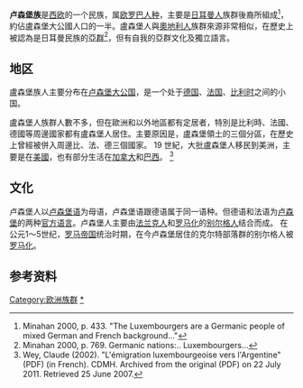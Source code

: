 {{Infobox Ethnic group
|group        = 卢森堡族
|image        = 
|population   = >430,000
|regions      = {{flagcountry|Luxembourg}}
|pop1          = 300,000以上
|ref1          = 
|region2      = {{flagcountry|United States}}
|pop2         = >45,139
|ref2         = <ref>{{cite web |url=http://factfinder.census.gov/servlet/QTTable?_bm=y&-geo_id=01000US&-qr_name=DEC_2000_SF3_U_QTP13&-ds_name=DEC_2000_SF3_U |title=Total US population by ancestry |accessdate=2007-06-25 |year=2000 |publisher=United States Census Bureau |deadurl=yes |archiveurl=https://web.archive.org/web/20120120115224/http://factfinder.census.gov/servlet/QTTable?_bm=y |archivedate=2012-01-20 }}</ref><ref name="Luxembourgers in America">{{cite web |url=http://www.loc.gov/rr/european/imlu/luxem.html |title=Luxembourgers in America |accessdate=2007-06-25 |date=12 January 2006 |publisher=Library of Congress |archive-date=2007-06-30 |archive-url=https://web.archive.org/web/20070630051101/http://www.loc.gov/rr/european/imlu/luxem.html |dead-url=no }}</ref>
|region3      = {{flagcountry|France}}
|pop3         = 40,000
|ref3         = 
|region4      = {{flagcountry|Belgium}}
|pop4         = 30,000
|ref4         = <ref>"[http://www.loc.gov/rr/european/imlu/luxem.html|Luxembourgers in America]". Library of Congress. 12 January 2006. http://www.loc.gov/rr/european/imlu/luxem.html {{Wayback|url=http://www.loc.gov/rr/european/imlu/luxem.html |date=20070630051101 }}. Retrieved 2007-06-25.</ref>
|region5      = {{flagcountry|Brazil}}
|pop5         = 25,000 - 80,000
|ref5         = <ref name="L’émigration luxembourgeoise vers l’Argentine">{{fr icon}} {{cite web |url=http://www.cdmh.lu/resources/pdf/_base_documents/3108332430.pdf |title=L’émigration luxembourgeoise vers l’Argentine |first=Claude |last=Wey |accessdate=2007-06-25 |year=2002 |publisher=CDMH |format=PDF |deadurl=yes |archiveurl=https://web.archive.org/web/20110722153526/http://www.cdmh.lu/resources/pdf/_base_documents/3108332430.pdf |archivedate=2011-07-22 }}</ref>
|region6      = {{flagcountry|Germany}}
|pop6         = 15,000
|ref6         = {{Fact|date=January 2008}}
|region7      = {{flagcountry|Argentina}}
|pop7         = 
|ref7         =
|languages    = [[卢森堡语|卢森堡语]]、[[法语|法语]]、[[德语|德语]]
|religions    = [[基督宗教|基督宗教]] （大部分人为[[罗马天主教|天主教]], 少数是[[基督新教|新教]]）
|related      = {{flagicon|德国}}[[德国人|德国人]]、 {{flagicon|法国}}[[法国人|法国人]]、 {{flagicon|比利时}}[[法兰德斯人|比利时人]]
|footnotes    = 
}}

'''卢森堡族'''是[[西欧|西欧]]的一个民族，属[[欧罗巴人种|欧罗巴人种]]，主要是[[日耳曼人|日耳曼人]]族群後裔所組成<ref>Minahan 2000, p. 433. "The Luxembourgers are a Germanic people of mixed German and French background..."</ref>，約佔盧森堡大公國人口的一半。盧森堡人與[[奧地利人|奧地利人]]族群來源非常相似，在歷史上被認為是日耳曼民族的[[亞群|亞群]]<ref>Minahan 2000, p. 769. Germanic nations:.. Luxembourgers...</ref>，但有自我的亞群文化及獨立語言。

== 地区 ==
盧森堡族人主要分布在[[卢森堡大公国|卢森堡大公国]]，是一个处于[[德国|德国]]、[[法国|法国]]、[[比利时|比利时]]之间的小国。

盧森堡人族群人數不多，但在歐洲和以外地區都有定居者，特別是比利時、法國、德國等周邊國家都有盧森堡人居住。主要原因是，盧森堡領土的三個分區，在歷史上曾經被併入周邊比、法、德三個國家。
19 世紀，大批盧森堡人移民到美洲，主要是在[[美國|美國]]，也有部分生活在[[加拿大|加拿大]]和[[巴西|巴西]]。 <ref>Wey, Claude (2002). "L'émigration luxembourgeoise vers l'Argentine" (PDF) (in French). CDMH. Archived from the original (PDF) on 22 July 2011. Retrieved 25 June 2007.</ref>

== 文化 ==
卢森堡人以[[卢森堡语|卢森堡语]]为母语，卢森堡语跟德语属于同一语种。但德语和法语为[[卢森堡|卢森堡]]的两种[[官方语言|官方语言]]。卢森堡人主要由[[法兰克人|法兰克人]]和[[罗马化|罗马化]]的[[别尔格人|别尔格人]]结合而成。
在公元1～5世纪，[[罗马帝国|罗马帝国]]统治时期，在今卢森堡居住的克尔特部落群的别尔格人被[[罗马化|罗马化]]。
==参考资料==
<references/>

{{DEFAULTSORT:Luxembourgers}}
[[Category:欧洲族群|Category:欧洲族群]]
[[Category:卢森堡人|*]]